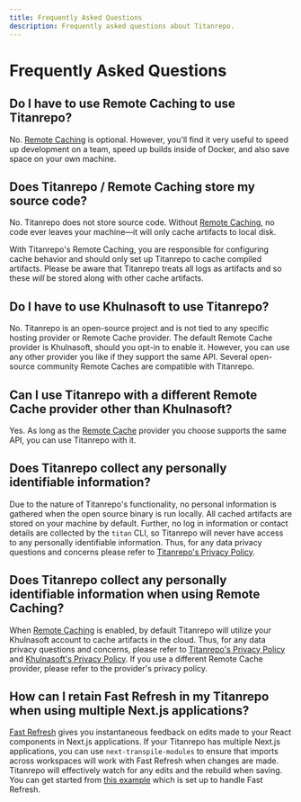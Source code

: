 ```yaml
---
title: Frequently Asked Questions
description: Frequently asked questions about Titanrepo.
---
```


# Frequently Asked Questions

## Do I have to use Remote Caching to use Titanrepo?

No. [Remote Caching](./core-concepts/remote-caching) is optional. However, you'll find it very useful to speed up development on a team, speed up builds inside of Docker, and also save space on your own machine.

## Does Titanrepo / Remote Caching store my source code?

No. Titanrepo does not store source code. Without [Remote Caching](./core-concepts/remote-caching), no code ever leaves your machine—it will only cache artifacts to local disk.

With Titanrepo's Remote Caching, you are responsible for configuring cache behavior and should only set up Titanrepo to cache compiled artifacts. Please be aware that Titanrepo treats all logs as artifacts and so these _will_ be stored along with other cache artifacts.

## Do I have to use Khulnasoft to use Titanrepo?

No. Titanrepo is an open-source project and is not tied to any specific hosting provider or Remote Cache provider. The default Remote Cache provider is Khulnasoft, should you opt-in to enable it. However, you can use any other provider you like if they support the same API. Several open-source community Remote Caches are compatible with Titanrepo.

## Can I use Titanrepo with a different Remote Cache provider other than Khulnasoft?

Yes. As long as the [Remote Cache](./core-concepts/remote-caching) provider you choose supports the same API, you can use Titanrepo with it.

## Does Titanrepo collect any personally identifiable information?

Due to the nature of Titanrepo's functionality, no personal information is gathered when the open source binary is run locally. All cached artifacts are stored on your machine by default. Further, no log in information or contact details are collected by the `titan` CLI, so Titanrepo will never have access to any personally identifiable information. Thus, for any data privacy questions and concerns please refer to [Titanrepo's Privacy Policy](https://titan.khulnasoft.com/privacy).

## Does Titanrepo collect any personally identifiable information when using Remote Caching?

When [Remote Caching](./core-concepts/remote-caching) is enabled, by default Titanrepo will utilize your Khulnasoft account to cache artifacts in the cloud. Thus, for any data privacy questions and concerns, please refer to [Titanrepo's Privacy Policy](https://titan.khulnasoft.com/privacy) and [Khulnasoft's Privacy Policy](https://khulnasoft.com/legal/privacy-policy). If you use a different Remote Cache provider, please refer to the provider's privacy policy.

## How can I retain Fast Refresh in my Titanrepo when using multiple Next.js applications?

[Fast Refresh](https://nextjs.org/docs/basic-features/fast-refresh) gives you instantaneous feedback on edits made to your React components in Next.js applications. If your Titanrepo has multiple Next.js applications, you can use `next-transpile-modules` to ensure that imports across workspaces will work with Fast Refresh when changes are made. Titanrepo will effectively watch for any edits and the rebuild when saving. You can get started from [this example](https://github.com/khulnasoft/titanrepo/tree/main/examples/basic) which is set up to handle Fast Refresh.
